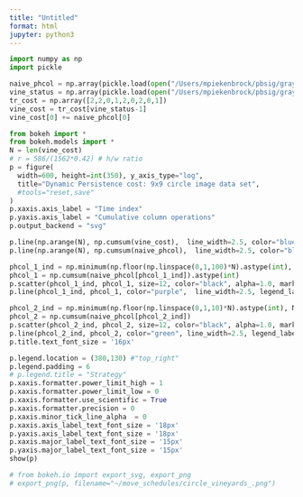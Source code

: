 ```yaml
---
title: "Untitled"
format: html
jupyter: python3
---
```



```python
import numpy as np
import pickle

naive_phcol = np.array(pickle.load(open("/Users/mpiekenbrock/pbsig/grayscale_img_naive_red.pickle", "rb"))).astype(int)
vine_status = np.array(pickle.load(open("/Users/mpiekenbrock/pbsig/grayscale_img_vineyards_status.pickle", "rb"))).astype(int)
tr_cost = np.array([2,2,0,1,2,0,2,0,1])
vine_cost = tr_cost[vine_status-1]
vine_cost[0] += naive_phcol[0]
```


```python
from bokeh import * 
from bokeh.models import * 
N = len(vine_cost)
# r = 586/(1562*0.42) # h/w ratio
p = figure(
  width=600, height=int(350), y_axis_type="log", 
  title="Dynamic Persistence cost: 9x9 circle image data set", 
  #tools="reset,save"
)
p.xaxis.axis_label = "Time index"
p.yaxis.axis_label = "Cumulative column operations"
p.output_backend = "svg"

p.line(np.arange(N), np.cumsum(vine_cost),  line_width=2.5, color="blue",legend_label="Vineyards")
p.line(np.arange(N), np.cumsum(naive_phcol),  line_width=2.5, color="black", legend_label="phcol (all)")

phcol_1_ind = np.minimum(np.floor(np.linspace(0,1,100)*N).astype(int), N-1)
phcol_1 = np.cumsum(naive_phcol[phcol_1_ind]).astype(int)
p.scatter(phcol_1_ind, phcol_1, size=12, color="black", alpha=1.0, marker="x")
p.line(phcol_1_ind, phcol_1, color="purple",  line_width=2.5, legend_label="phcol (100)")

phcol_2_ind = np.minimum(np.floor(np.linspace(0,1,10)*N).astype(int), N-1)
phcol_2 = np.cumsum(naive_phcol[phcol_2_ind])
p.scatter(phcol_2_ind, phcol_2, size=12, color="black", alpha=1.0, marker="x")
p.line(phcol_2_ind, phcol_2, color="green", line_width=2.5, legend_label="phcol (10)")
p.title.text_font_size = '16px'

p.legend.location = (380,130) #"top_right"
p.legend.padding = 6
# p.legend.title = "Strategy"
p.xaxis.formatter.power_limit_high = 1
p.xaxis.formatter.power_limit_low = 0
p.xaxis.formatter.use_scientific = True 
p.xaxis.formatter.precision = 0
p.xaxis.minor_tick_line_alpha  = 0
p.xaxis.axis_label_text_font_size = '18px'
p.yaxis.axis_label_text_font_size = '18px'
p.xaxis.major_label_text_font_size = '15px'
p.yaxis.major_label_text_font_size = '15px'
show(p)
```

```python
# from bokeh.io import export_svg, export_png
# export_png(p, filename="~/move_schedules/circle_vineyards_.png")
```